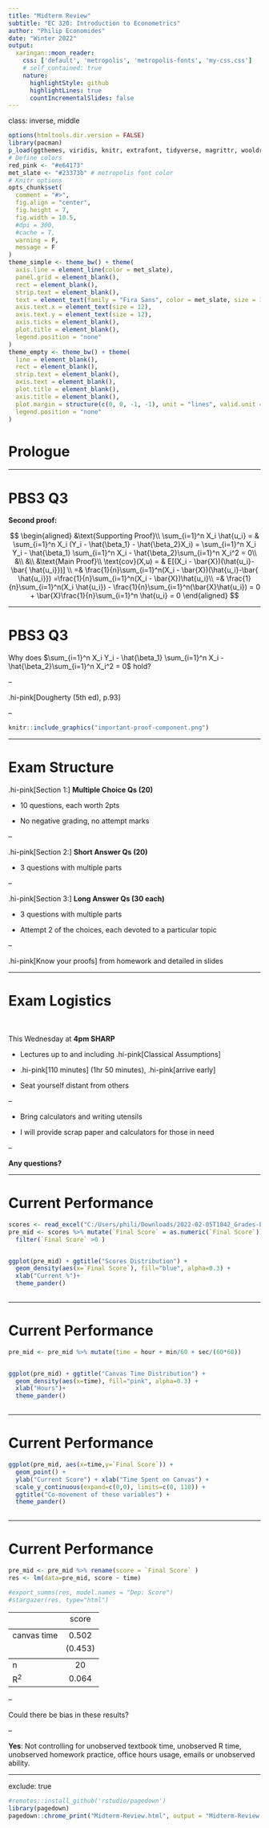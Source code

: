 ---
title: "Midterm Review"
subtitle: "EC 320: Introduction to Econometrics"
author: "Philip Economides"
date: "Winter 2022"
output:
  xaringan::moon_reader:
    css: ['default', 'metropolis', 'metropolis-fonts', 'my-css.css']
    # self_contained: true
    nature:
      highlightStyle: github
      highlightLines: true
      countIncrementalSlides: false
---
class: inverse, middle

```{r Setup, include = F}
options(htmltools.dir.version = FALSE)
library(pacman)
p_load(ggthemes, viridis, knitr, extrafont, tidyverse, magrittr, wooldridge, stargazer, latex2exp, parallel, broom, wooldridge, readxl, jtools, huxtable)
# Define colors
red_pink <- "#e64173"
met_slate <- "#23373b" # metropolis font color
# Knitr options
opts_chunk$set(
  comment = "#>",
  fig.align = "center",
  fig.height = 7,
  fig.width = 10.5,
  #dpi = 300,
  #cache = T,
  warning = F,
  message = F
)  
theme_simple <- theme_bw() + theme(
  axis.line = element_line(color = met_slate),
  panel.grid = element_blank(),
  rect = element_blank(),
  strip.text = element_blank(),
  text = element_text(family = "Fira Sans", color = met_slate, size = 14),
  axis.text.x = element_text(size = 12),
  axis.text.y = element_text(size = 12),
  axis.ticks = element_blank(),
  plot.title = element_blank(),
  legend.position = "none"
)
theme_empty <- theme_bw() + theme(
  line = element_blank(),
  rect = element_blank(),
  strip.text = element_blank(),
  axis.text = element_blank(),
  plot.title = element_blank(),
  axis.title = element_blank(),
  plot.margin = structure(c(0, 0, -1, -1), unit = "lines", valid.unit = 3L, class = "unit"),
  legend.position = "none"
)

```

# Prologue

---

# PBS3 Q3

**Second proof:**

$$
\begin{aligned}
&\text{Supporting Proof}\\
\sum_{i=1}^n X_i \hat{u_i}  = & \sum_{i=1}^n X_i (Y_i - \hat{\beta_1} - \hat{\beta_2}X_i) = \sum_{i=1}^n X_i Y_i - \hat{\beta_1} \sum_{i=1}^n X_i -  \hat{\beta_2}\sum_{i=1}^n X_i^2 = 0\\
&\\
&\\
&\text{Main Proof}\\
\text{cov}(X,u) = & E[(X_i - \bar{X})(\hat{u_i}-\bar{ \hat{u_i}})] \\
=& \frac{1}{n}\sum_{i=1}^n(X_i - \bar{X})(\hat{u_i}-\bar{ \hat{u_i}}) =\frac{1}{n}\sum_{i=1}^n(X_i - \bar{X})\hat{u_i}\\
=& \frac{1}{n}\sum_{i=1}^n(X_i \hat{u_i})  - \frac{1}{n}\sum_{i=1}^n(\bar{X}\hat{u_i}) =  0 + \bar{X}\frac{1}{n}\sum_{i=1}^n \hat{u_i} = 0
\end{aligned}
$$

---

# PBS3 Q3

Why does $\sum_{i=1}^n X_i Y_i - \hat{\beta_1} \sum_{i=1}^n X_i -  \hat{\beta_2}\sum_{i=1}^n X_i^2 = 0$ hold?

--

.hi-pink[Dougherty (5th ed), p.93]

--

```{r, out.width="70%", echo=FALSE}
knitr::include_graphics("important-proof-component.png")
```



---

# Exam Structure

.hi-pink[Section 1:] **Multiple Choice Qs (20)**

- 10 questions, each worth 2pts

- No negative grading, no attempt marks

--

.hi-pink[Section 2:] **Short Answer Qs (20)**

- 3 questions with multiple parts

--

.hi-pink[Section 3:] **Long Answer Qs (30 each)**

- 3 questions with multiple parts

- Attempt 2 of the choices, each devoted to a particular topic

--

.hi-pink[Know your proofs] from homework and detailed in slides

---

# Exam Logistics

<br>

This Wednesday at **4pm SHARP**

-  Lectures up to and including .hi-pink[Classical Assumptions]

- .hi-pink[110 minutes] (1hr 50 minutes), .hi-pink[arrive early]

- Seat yourself distant from others

--

- Bring calculators and writing utensils

- I will provide scrap paper and calculators for those in need

--

**Any questions?**

---

# Current Performance

```{r, echo=FALSE}
scores <- read_excel("C:/Users/phili/Downloads/2022-02-05T1042_Grades-EC_320.xlsx")
pre_mid <- scores %>% mutate(`Final Score` = as.numeric(`Final Score`)) %>%
  filter(`Final Score` >0 )


ggplot(pre_mid) + ggtitle("Scores Distribution") +
  geom_density(aes(x=`Final Score`), fill="blue", alpha=0.3) +
  xlab("Current %")+
  theme_pander()
  

```

---

# Current Performance

```{r time-hours, echo=FALSE}
pre_mid <- pre_mid %>% mutate(time = hour + min/60 + sec/(60*60))


ggplot(pre_mid) + ggtitle("Canvas Time Distribution") +
  geom_density(aes(x=time), fill="pink", alpha=0.3) +
  xlab("Hours")+
  theme_pander()
  

```

---

# Current Performance

```{r, echo=FALSE, message=FALSE}

ggplot(pre_mid, aes(x=time,y=`Final Score`)) +
  geom_point() +
  ylab("Current Score") + xlab("Time Spent on Canvas") +
  scale_y_continuous(expand=c(0,0), limits=c(0, 110)) +
  ggtitle("Co-movement of these variables") +
  theme_pander()
  

```


---

# Current Performance

```{r, echo=FALSE, out.width="20%"}

pre_mid <- pre_mid %>% rename(score = `Final Score` )
res <- lm(data=pre_mid, score ~ time)

#export_summs(res, model.names = "Dep: Score")
#stargazer(res, type="html")

```

<table style="text-align:center">
<tr><td style="text-align:left"></td><td>score</td></tr>
<tr><td colspan="2" style="border-bottom: 1px solid black"></td></tr><tr><td style="text-align:left">canvas time</td><td>0.502</td></tr>
<tr><td style="text-align:left"></td><td>(0.453)</td></tr>
<tr><td colspan="2" style="border-bottom: 1px solid black"></td></tr><tr><td style="text-align:left">n</td><td>20</td></tr>
<tr><td style="text-align:left">R<sup>2</sup></td><td>0.064</td></tr>
</table>

--

Could there be bias in these results?

--

**Yes**: Not controlling for unobserved textbook time, unobserved R time, unobserved homework practice, office hours usage, emails or unobserved ability.

---

exclude: true

```{R generate pdfs, include = F, eval = F}
#remotes::install_github('rstudio/pagedown')
library(pagedown)
pagedown::chrome_print("Midterm-Review.html", output = "Midterm-Review.pdf")
```